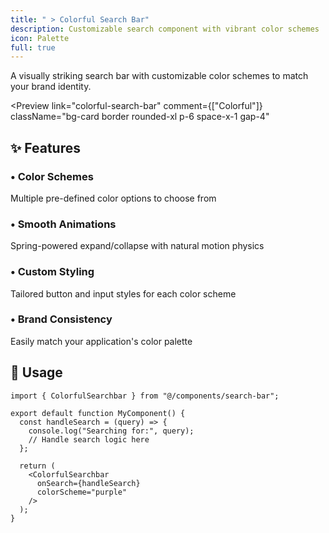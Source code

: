```yaml
---
title: " > Colorful Search Bar"
description: Customizable search component with vibrant color schemes
icon: Palette
full: true
---
```




A visually striking search bar with customizable color schemes to match your brand identity.

<Preview
  link="colorful-search-bar"
  comment={["Colorful"]}
  className="bg-card border rounded-xl p-6 space-x-1  gap-4"
>
  <ColorfulSearchbar colorScheme="blue" />
  <ColorfulSearchbar colorScheme="purple" />
  <ColorfulSearchbar colorScheme="green" />
  <ColorfulSearchbar colorScheme="amber" />
  <ColorfulSearchbar colorScheme="rose" />
</Preview>

## ✨ Features

<div className="grid grid-cols-1 md:grid-cols-2 gap-4 mt-6">
  <div className="p-4  border rounded-lg bg-card">
    <h3 className="font-semibold flex items-center gap-2">
      <span className="text-primary">•</span> Color Schemes
    </h3>
    <p className="mt-2 text-sm text-muted-foreground">
      Multiple pre-defined color options to choose from
    </p>
  </div>
  <div className="p-4  border rounded-lg bg-card">
    <h3 className="flex items-center gap-2 font-semibold">
      <span className="text-primary">•</span> Smooth Animations
    </h3>
    <p className="text-muted-foreground mt-2 text-sm">
      Spring-powered expand/collapse with natural motion physics
    </p>
  </div>

  <div className="p-4  border rounded-lg bg-card">
    <h3 className="flex items-center gap-2 font-semibold">
      <span className="text-primary">•</span> Custom Styling
    </h3>
    <p className="text-muted-foreground mt-2 text-sm">
      Tailored button and input styles for each color scheme
    </p>
  </div>

  <div className="p-4  border rounded-lg bg-card">
    <h3 className="font-semibold flex items-center gap-2">
      <span className="text-primary">•</span> Brand Consistency
    </h3>
    <p className="mt-2 text-sm text-muted-foreground">
      Easily match your application's color palette
    </p>
  </div>
</div>

## 🧩 Usage

```tsx
import { ColorfulSearchbar } from "@/components/search-bar";

export default function MyComponent() {
  const handleSearch = (query) => {
    console.log("Searching for:", query);
    // Handle search logic here
  };

  return (
    <ColorfulSearchbar 
      onSearch={handleSearch} 
      colorScheme="purple"
    />
  );
}


